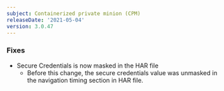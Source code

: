 ```yaml
---
subject: Containerized private minion (CPM)
releaseDate: '2021-05-04'
version: 3.0.47
---
```



### Fixes

* Secure Credentials is now masked in the HAR file 
  + Before this change, the secure credentials value was unmasked 
  in the navigation timing section in HAR file. 
